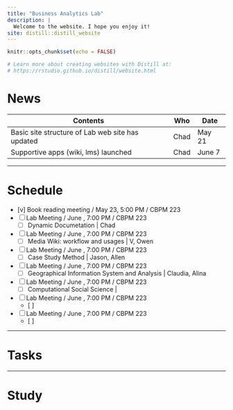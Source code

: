 ```yaml
---
title: "Business Analytics Lab"
description: |
  Welcome to the website. I hope you enjoy it!
site: distill::distill_website
---
```


```r
knitr::opts_chunk$set(echo = FALSE)

# Learn more about creating websites with Distill at:
# https://rstudio.github.io/distill/website.html

```

# News
| Contents                                         | Who  |  Date  |
| ------------------------------------------------ | ---- | ------ |
| Basic site structure of Lab web site has updated | Chad | May 21 |
| Supportive apps (wiki, lms) launched             | Chad | June 7 |


---

# Schedule
- [v] Book reading meeting / May 23, 5:00 PM / CBPM 223
- [ ] Lab Meeting / June , 7:00 PM / CBPM 223
    - [ ] Dynamic Documetation | Chad
- [ ] Lab Meeting / June , 7:00 PM / CBPM 223
    - [ ] Media Wiki: workflow and usages | V, Owen 
- [ ] Lab Meeting / June , 7:00 PM / CBPM 223
    - [ ] Case Study Method | Jason, Allen
- [ ] Lab Meeting / June , 7:00 PM / CBPM 223
    - [ ] Geographical Information System and Analysis | Claudia, Alina
- [ ] Lab Meeting / June , 7:00 PM / CBPM 223
    - [ ] Computational Social Science | 
- [ ] Lab Meeting / June , 7:00 PM / CBPM 223
    - [ ] 
- [ ] Lab Meeting / June , 7:00 PM / CBPM 223
    - [ ] 

---

# Tasks

---

# Study